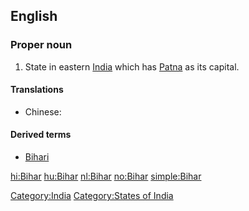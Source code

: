 {{also|bihar}}
==English==
{{wikipedia}}

===Proper noun===
{{en-proper noun}}

# State in eastern [[India]] which has [[Patna]] as its capital.

====Translations====
{{trans-top|Bihar}}
* Chinese:
*: {{trreq|Mandarin}}
{{trans-mid}}
{{trans-bottom}}

====Derived terms====
* [[Bihari]]

[[Category:India]]
[[Category:States of India]]

[[hi:Bihar]]
[[hu:Bihar]]
[[nl:Bihar]]
[[no:Bihar]]
[[simple:Bihar]]